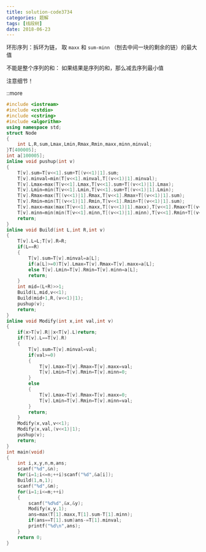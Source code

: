 ```yaml
---
title: solution-code3734
categories: 题解
tags: [线段树]
date: 2018-06-23
---
```


环形序列：拆环为链，
取 `maxx` 和 `sum-minn`
（刨去中间一块的剩余的链）的最大值

不能是整个序列的和：
如果结果是序列的和，那么减去序列最小值

注意细节！

::more


```cpp
#include <iostream>
#include <cstdio>
#include <cstring>
#include <algorithm>
using namespace std;
struct Node
{
	int L,R,sum,Lmax,Lmin,Rmax,Rmin,maxx,minn,minval;
}T[400005];
int a[100005];
inline void pushup(int v)
{
	T[v].sum=T[v<<1].sum+T[(v<<1)|1].sum;
	T[v].minval=min(T[v<<1].minval,T[(v<<1)|1].minval);
	T[v].Lmax=max(T[v<<1].Lmax,T[v<<1].sum+T[(v<<1)|1].Lmax);
	T[v].Lmin=min(T[v<<1].Lmin,T[v<<1].sum+T[(v<<1)|1].Lmin);
	T[v].Rmax=max(T[(v<<1)|1].Rmax,T[v<<1].Rmax+T[(v<<1)|1].sum);
	T[v].Rmin=min(T[(v<<1)|1].Rmin,T[v<<1].Rmin+T[(v<<1)|1].sum);
	T[v].maxx=max(max(T[v<<1].maxx,T[(v<<1)|1].maxx),T[v<<1].Rmax+T[(v<<1)|1].Lmax);
	T[v].minn=min(min(T[v<<1].minn,T[(v<<1)|1].minn),T[v<<1].Rmin+T[(v<<1)|1].Lmin);
	return;
}
inline void Build(int L,int R,int v)
{
	T[v].L=L;T[v].R=R;
	if(L==R)
	{
		T[v].sum=T[v].minval=a[L];
		if(a[L]>=0)T[v].Lmax=T[v].Rmax=T[v].maxx=a[L];
		else T[v].Lmin=T[v].Rmin=T[v].minn=a[L];
		return;
	}
	int mid=(L+R)>>1;
	Build(L,mid,v<<1);
	Build(mid+1,R,(v<<1)|1);
	pushup(v);
	return;
}
inline void Modify(int x,int val,int v)
{
	if(x>T[v].R||x<T[v].L)return;
	if(T[v].L==T[v].R)
	{
		T[v].sum=T[v].minval=val;
		if(val>=0)
		{
			T[v].Lmax=T[v].Rmax=T[v].maxx=val;
			T[v].Lmin=T[v].Rmin=T[v].minn=0;
		}
		else
		{
			T[v].Lmax=T[v].Rmax=T[v].maxx=0;
			T[v].Lmin=T[v].Rmin=T[v].minn=val;
		}
		return;
	}
	Modify(x,val,v<<1);
	Modify(x,val,(v<<1)|1);
	pushup(v);
	return;
}
int main(void)
{
	int i,x,y,n,m,ans;
	scanf("%d",&n);
	for(i=1;i<=n;++i)scanf("%d",&a[i]);
	Build(1,n,1);
	scanf("%d",&m);
	for(i=1;i<=m;++i)
	{
		scanf("%d%d",&x,&y);
		Modify(x,y,1);
		ans=max(T[1].maxx,T[1].sum-T[1].minn);
		if(ans==T[1].sum)ans-=T[1].minval;
		printf("%d\n",ans);
	}
	return 0;
}
```
